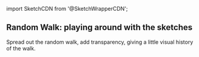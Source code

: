 ﻿import SketchCDN from '@SketchWrapperCDN';

## Random Walk: playing around with the sketches

Spread out the random walk, add transparency, giving a little visual history of the walk.

<SketchCDN type="p5" src="randomwalk_241024.js" id="randomwalk_241024"/>
<CodeSnippet src="randomwalk_241024.ts" lang="typescript"/>

